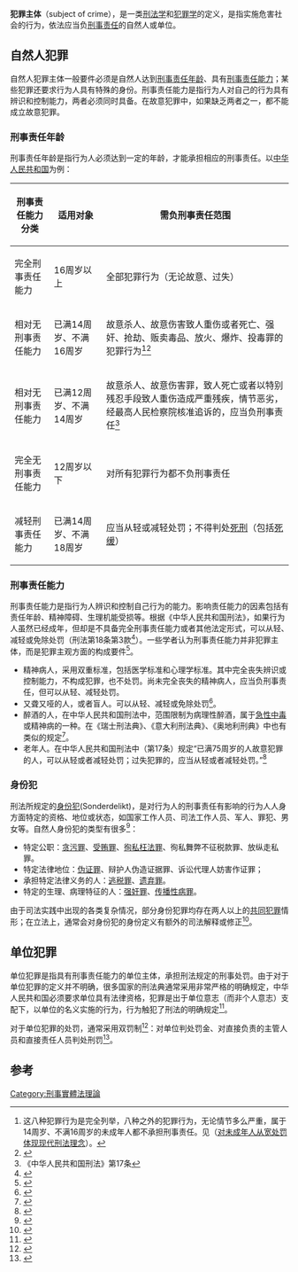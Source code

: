 {{大陸法系刑法}}{{legal}}

'''犯罪主体'''（subject of crime），是一类[[刑法学|刑法学]]和[[犯罪学|犯罪学]]的定义，是指实施危害社会的行为，依法应当负[[刑事责任|刑事责任]]的自然人或单位。

==自然人犯罪==
自然人犯罪主体一般要件必须是自然人达到[[刑事责任年龄|刑事责任年龄]]、具有[[刑事责任能力|刑事责任能力]]；某些犯罪还要求行为人具有特殊的身份。刑事责任能力是指行为人对自己的行为具有辨识和控制能力，两者必须同时具备。在故意犯罪中，如果缺乏两者之一，都不能成立故意犯罪。

===刑事责任年龄===
刑事责任年龄是指行为人必须达到一定的年龄，才能承担相应的刑事责任。以[[中华人民共和国|中华人民共和国]]为例：

{| class="wikitable"
|-
! 刑事责任能力分类 !! 适用对象 !! 需负刑事责任范围
|-
| 完全刑事责任能力 || 16周岁以上 || 全部犯罪行为（无论故意、过失）
|-
| 相对无刑事责任能力 || 已满14周岁、不满16周岁 || 故意杀人、故意伤害致人重伤或者死亡、强奸、抢劫、贩卖毒品、放火、爆炸、投毒罪的犯罪行为<ref name=":0">这八种犯罪行为是完全列举，八种之外的犯罪行为，无论情节多么严重，属于14周岁、不满16周岁的未成年人都不承担刑事责任。见（[http://news.163.com/10/0921/07/6H3DHGS100014AEE.html 对未成年人从宽处罚体现现代刑法理念]）。</ref><ref>{{cite news|title=全国人民代表大会常务委员会法制工作委员会关于已满十四周岁不满十六周岁的人承担刑事责任范围问题的答复意见(法工委复字[２００２]１２号)|url=http://www.spp.gov.cn/site2006/2006-02-22/00024-221.html|accessdate=2014-11-26|newspaper=全国人大常委会法制工作委员会|date=2002-07-14|quote=刑法第十七条第二款规定的八种犯罪，是指具体犯罪行为而不是具体罪名。对于刑法第十七条中规定的“犯故意杀人、故意伤害致人重伤或者死亡”，是指只要故意实施了杀人、伤害行为并且造成了致人重伤、死亡后果的，都应负刑事责任。而不是指只有犯故意杀人罪、故意伤害罪的，才负刑事责任，绑架撕票的，不负刑事责任。对司法实践中出现的已满十四周岁不满十六周岁的人绑架人质后杀害被绑架人、拐卖妇女、儿童而故意造成被拐卖妇女、儿童重伤或死亡的行为，依据刑法是应当追究其刑事责任的。|archiveurl=https://web.archive.org/web/20141129154147/http://www.spp.gov.cn/site2006/2006-02-22/00024-221.html|archivedate=2014-11-29|deadurl=yes}}</ref>
|-
|相对无刑事责任能力
|已满12周岁、不满14周岁
|故意杀人、故意伤害罪，致人死亡或者以特别残忍手段致人重伤造成严重残疾，情节恶劣，经最高人民检察院核准追诉的，应当负刑事责任<ref>《中华人民共和国刑法》第17条</ref>
|-
| 完全无刑事责任能力 || 12周岁以下 || 对所有犯罪行为都不负刑事责任
|-
| 减轻刑事责任能力 || 已满14周岁、不满18周岁  || 应当从轻或减轻处罚；不得判处[[死刑|死刑]]（包括[[死缓|死缓]]）
|}

===刑事责任能力===
刑事责任能力是指行为人辨识和控制自己行为的能力。影响责任能力的因素包括有责任年龄、精神障碍、生理机能受损等。根据《中华人民共和国刑法》，如果行为人虽然已经成年，但却是不具备完全刑事责任能力或者其他法定形式，可以从轻、减轻或免除处罚（刑法第18条第3款<ref>{{cite news|title=著名法学家马克昌就邓玉娇案答记者问|url=http://news.qq.com/a/20090617/000290.htm|accessdate=2014-11-26|newspaper=腾讯|archive-date=2009-06-20|archive-url=https://web.archive.org/web/20090620144053/http://news.qq.com/a/20090617/000290.htm|dead-url=no}}</ref>）。一些学者认为刑事责任能力并非犯罪主体，而是犯罪主观方面的构成要件<ref>{{cite news|title=揭开刑事责任能力神圣的面纱 ——将刑事责任能力从犯罪主体构成要件中排除出去|url=http://old.chinacourt.org/public/detail.php?id=280713&k_title|accessdate=2014-11-26|newspaper=中国法院网}}{{Dead link|date=2018年7月 |bot=InternetArchiveBot |fix-attempted=yes }}</ref>。
* 精神病人，采用双重标准，包括医学标准和心理学标准。其中完全丧失辨识或控制能力，不构成犯罪，也不处罚。尚未完全丧失的精神病人，应当负刑事责任，但可以从轻、减轻处罚。
* 又聋又哑的人，或者盲人。可以从轻、减轻或免除处罚<ref>{{cite news|title=多方面完善聋哑人案件办理机制|url=http://news.163.com/14/1123/08/ABNKBTMI00014AED.html|accessdate=2014-11-26|newspaper=网易}}{{Dead link|date=2020年1月 |bot=InternetArchiveBot |fix-attempted=yes }}</ref>。
* 醉酒的人，在中华人民共和国刑法中，范围限制为病理性醉酒，属于[[急性中毒|急性中毒]]或精神病的一种。在《瑞士刑法典》、《意大利刑法典》、《奥地利刑典》中也有类似的规定<ref>{{cite news|title=论病理性醉酒的刑事责任|url=http://www.chinalawedu.com/new/21605a23310aa2011/2011113caoxin102024.shtml|accessdate=2014-11-26|newspaper=法律教育网|archive-url=https://web.archive.org/web/20150923202851/http://www.chinalawedu.com/new/21605a23310aa2011/2011113caoxin102024.shtml|archive-date=2015-09-23|dead-url=yes}}</ref>。
* 老年人。在中华人民共和国刑法中（第17条）规定“已满75周岁的人故意犯罪的人，可以从轻或者减轻处罚；过失犯罪的，应当从轻或者减轻处罚。”<ref>{{cite news|title=我国修改刑法规定：75岁老人犯罪不能都“免死”|url=http://news.xinhuanet.com/legal/2011-02/25/c_121123921.htm|accessdate=2014-11-26|newspaper=新华网}}</ref>

=== 身份犯 ===
刑法所规定的[[身份犯|身份犯]](Sonderdelikt)，是对行为人的刑事责任有影响的行为人人身方面特定的资格、地位或状态，如国家工作人员、司法工作人员、军人、罪犯、男女等。自然人身份犯的类型有很多<ref>{{cite news|title=纯正身份犯的共同犯罪问题|url=http://news.xinhuanet.com/city/2012-10/30/c_123890777.htm|accessdate=2014-11-26|newspaper=新华网}}</ref>：
* 特定公职：[[贪污罪|贪污罪]]、[[受贿罪|受贿罪]]、[[徇私枉法罪|徇私枉法罪]]、徇私舞弊不征税款罪、放纵走私罪。
* 特定法律地位：[[伪证罪|伪证罪]]、辩护人伪造证据罪、诉讼代理人妨害作证罪；
* 承担特定法律义务的人：[[逃税罪|逃税罪]]、[[遗弃罪|遗弃罪]]。
* 特定的生理、病理特征的人：[[强奸罪|强奸罪]]、[[传播性病罪|传播性病罪]]。

由于司法实践中出现的各类复杂情况，部分身份犯罪均存在两人以上的[[共同犯罪|共同犯罪]]情形；在立法上，通常会对身份犯的身份定义有额外的司法解释或修正<ref>{{cite news|author=孙立红|title=论共同犯罪中的不作为参与|url=http://www.cssn.cn/fx/fx_xfx_984/201411/t20141124_1412687.shtml|accessdate=2014-11-26|newspaper=《法学家》(京)2013年1期第63～80页|archive-date=2016-03-08|archive-url=https://web.archive.org/web/20160308095601/http://cssn.cn/fx/fx_xfx_984/201411/t20141124_1412687.shtml|dead-url=no}}</ref>。

==单位犯罪==
单位犯罪是指具有刑事责任能力的单位主体，承担刑法规定的刑事处罚。由于对于单位犯罪的定义并不明确，很多国家的刑法典通常采用非常严格的明确规定，中华人民共和国必须要求单位具有法律资格，犯罪是出于单位意志（而非个人意志）支配下，以单位的名义实施的行为，行为触犯了刑法的明确规定<ref>{{cite news|title=浅析单位犯罪的主体|url=http://www.chinacourt.org/article/detail/2013/12/id/1154570.shtml|accessdate=2014-11-26|newspaper=中国法院网|archive-date=2019-05-03|archive-url=https://web.archive.org/web/20190503041013/https://www.chinacourt.org/article/detail/2013/12/id/1154570.shtml|dead-url=no}}</ref>。

对于单位犯罪的处罚，通常采用双罚制<ref>{{cite news|title=单位犯罪的处罚问题研究|url=http://www.chinacourt.org/article/detail/2011/04/id/446837.shtml|accessdate=2014-11-26|newspaper=中国法院网|archive-date=2019-05-02|archive-url=https://web.archive.org/web/20190502180616/https://www.chinacourt.org/article/detail/2011/04/id/446837.shtml|dead-url=no}}</ref>：对单位判处罚金、对直接负责的主管人员和直接责任人员判处刑罚<ref>{{cite news|title=实际一人控制的公司能否构成单位犯罪|url=http://court.gmw.cn/html/article/201403/28/153796.shtml|accessdate=2014-11-26|newspaper=光明网}}{{dead link|date=2018年3月 |bot=InternetArchiveBot |fix-attempted=yes }}</ref>。
==参考==
{{Reflist|2}}

[[Category:刑事實體法理論|Category:刑事實體法理論]]